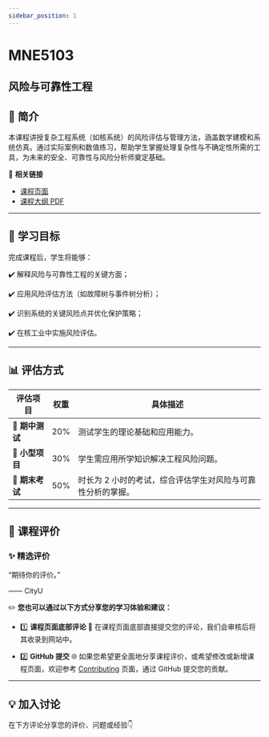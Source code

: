 ```yaml
---
sidebar_position: 1
---
```


# MNE5103
## 风险与可靠性工程

## **📘 简介**
本课程讲授复杂工程系统（如核系统）的风险评估与管理方法，涵盖数学建模和系统仿真。通过实际案例和数值练习，帮助学生掌握处理复杂性与不确定性所需的工具，为未来的安全、可靠性与风险分析师奠定基础。

🔗 **相关链接**
- [课程页面](https://www.cityu.edu.hk/catalogue/pg/202425/course/MNE5103.htm)
- [课程大纲 PDF](https://www.cityu.edu.hk/catalogue/pg/202425/course/MNE5103.pdf)

---

## **🎯 学习目标**

完成课程后，学生将能够：

✔️ 解释风险与可靠性工程的关键方面；

✔️ 应用风险评估方法（如故障树与事件树分析）；

✔️ 识别系统的关键风险点并优化保护策略；

✔️ 在核工业中实施风险评估。

---

## **📊 评估方式**

| **评估项目**         | **权重** | **具体描述**                                                                                     |
|---------------------|---------|-----------------------------------------------------------------------------------------------|
| **📖 期中测试**      | 20%     | 测试学生的理论基础和应用能力。                                                                  |
| **📝 小型项目**       | 30%     | 学生需应用所学知识解决工程风险问题。                                                            |
| **📖 期末考试**      | 50%     | 时长为 2 小时的考试，综合评估学生对风险与可靠性分析的掌握。                                     |

---

## **💬 课程评价**

### ✨ **精选评价**
<div className={commentStyles.commentBox}>
    <p className={commentStyles.commentText}>
        “期待你的评价。”
    </p>
    <p className={commentStyles.commentAuthor}>—— CityU</p>
</div>

✏️ **您也可以通过以下方式分享您的学习体验和建议：**

- 1️⃣ **课程页面底部评论**
💬 在课程页面底部直接提交您的评论，我们会审核后将其收录到网站中。

- 2️⃣ **GitHub 提交**
🌐 如果您希望更全面地分享课程评价，或希望修改或新增课程页面，欢迎参考 [Contributing](/contributing) 页面，通过 GitHub 提交您的贡献。

---

## **💡 加入讨论**

在下方评论分享您的评价、问题或经验👇
<Utterances />